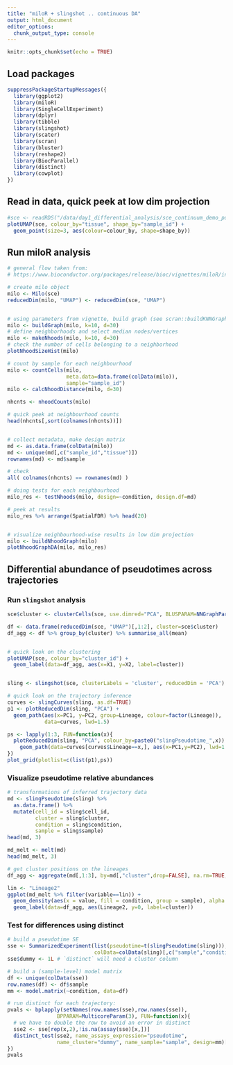 ```yaml
---
title: "miloR + slingshot .. continuous DA"
output: html_document
editor_options: 
  chunk_output_type: console
---
```



```r
knitr::opts_chunk$set(echo = TRUE)
```

## Load packages

```r
suppressPackageStartupMessages({
  library(ggplot2)
  library(miloR)
  library(SingleCellExperiment)
  library(dplyr)
  library(tibble)
  library(slingshot)
  library(scater)
  library(scran)
  library(bluster)
  library(reshape2)
  library(BiocParallel)
  library(distinct)
  library(cowplot)
})

```

## Read in data, quick peek at low dim projection

```r
#sce <- readRDS("/data/day1_differential_analysis/sce_continuum_demo_public.rds")
plotUMAP(sce, colour_by="tissue", shape_by="sample_id") +
  geom_point(size=3, aes(colour=colour_by, shape=shape_by))
```


## Run miloR analysis

```r
# general flow taken from:
# https://www.bioconductor.org/packages/release/bioc/vignettes/miloR/inst/doc/milo_demo.html

# create milo object
milo <- Milo(sce)
reducedDim(milo, "UMAP") <- reducedDim(sce, "UMAP")


# using parameters from vignette, build graph (see scran::buildKNNGraph for arguments)
milo <- buildGraph(milo, k=10, d=30)
# define neighborhoods and select median nodes/vertices 
milo <- makeNhoods(milo, k=10, d=30)
# check the number of cells belonging to a neighborhood
plotNhoodSizeHist(milo) 

# count by sample for each neighbourhood
milo <- countCells(milo,
                   meta.data=data.frame(colData(milo)),
                   sample="sample_id")
milo <- calcNhoodDistance(milo, d=30)

nhcnts <- nhoodCounts(milo)

# quick peek at neighbourhood counts
head(nhcnts[,sort(colnames(nhcnts))])


# collect metadata, make design matrix
md <- as.data.frame(colData(milo))
md <- unique(md[,c("sample_id","tissue")])
rownames(md) <- md$sample

# check
all( colnames(nhcnts) == rownames(md) )

# doing tests for each neighbourhood
milo_res <- testNhoods(milo, design=~condition, design.df=md)

# peek at results
milo_res %>% arrange(SpatialFDR) %>% head(20)


# visualize neighbourhood-wise results in low dim projection
milo <- buildNhoodGraph(milo)
plotNhoodGraphDA(milo, milo_res)
```




## Differential abundance of pseudotimes across trajectories

### Run `slingshot` analysis

```r
sce$cluster <- clusterCells(sce, use.dimred="PCA", BLUSPARAM=NNGraphParam(k=3))

df <- data.frame(reducedDim(sce, "UMAP")[,1:2], cluster=sce$cluster)
df_agg <- df %>% group_by(cluster) %>% summarise_all(mean)


# quick look on the clustering
plotUMAP(sce, colour_by="cluster_id") +
  geom_label(data=df_agg, aes(x=X1, y=X2, label=cluster))


sling <- slingshot(sce, clusterLabels = 'cluster', reducedDim = 'PCA')

# quick look on the trajectory inference
curves <- slingCurves(sling, as.df=TRUE)
p1 <- plotReducedDim(sling, "PCA") + 
  geom_path(aes(x=PC1, y=PC2, group=Lineage, colour=factor(Lineage)),
            data=curves, lwd=1.5)

ps <- lapply(1:3, FUN=function(x){
  plotReducedDim(sling, "PCA", colour_by=paste0("slingPseudotime_",x)) +
    geom_path(data=curves[curves$Lineage==x,], aes(x=PC1,y=PC2), lwd=1.5)
})
plot_grid(plotlist=c(list(p1),ps))
```

### Visualize pseudotime relative abundances

```r
# transformations of inferred trajectory data
md <- slingPseudotime(sling) %>%
  as.data.frame() %>%
  mutate(cell_id = sling$cell_id,
         cluster = sling$cluster,
         condition = sling$condition,
         sample = sling$sample)
head(md, 3)

md_melt <- melt(md)
head(md_melt, 3)

# get cluster positions on the lineages
df_agg <- aggregate(md[,1:3], by=md[,"cluster",drop=FALSE], na.rm=TRUE, FUN=mean)

lin <- "Lineage2"
ggplot(md_melt %>% filter(variable==lin)) +
  geom_density(aes(x = value, fill = condition, group = sample), alpha = .5) +
  geom_label(data=df_agg, aes(Lineage2, y=0, label=cluster))
```

### Test for differences using distinct

```r
# build a pseudotime SE
sse <- SummarizedExperiment(list(pseudotime=t(slingPseudotime(sling))),
                            colData=colData(sling)[,c("sample","condition")])
sse$dummy <- 1L # `distinct` will need a cluster column

# build a (sample-level) model matrix
df <- unique(colData(sse))
row.names(df) <- df$sample
mm <- model.matrix(~condition, data=df)

# run distinct for each trajectory:
pvals <- bplapply(setNames(row.names(sse),row.names(sse)),
                BPPARAM=MulticoreParam(3), FUN=function(x){
  # we have to double the row to avoid an error in distinct
  sse2 <- sse[rep(x,2),!is.na(assay(sse)[x,])]
  distinct_test(sse2, name_assays_expression="pseudotime",
                name_cluster="dummy", name_sample="sample", design=mm)[1,3]
})
pvals
```

